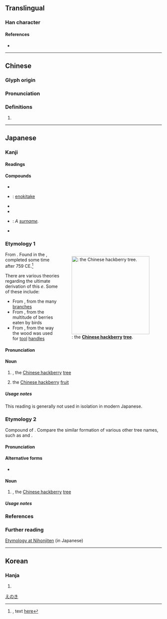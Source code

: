 {{character info/new}}
==Translingual==

===Han character===
{{Han char|rn=75|rad=木|as=10|sn=14|four=41947|canj=DMUE|ids=⿰木夏}}

====References====
* {{Han ref|kx=0542.210|dkj=15219|dj=0930.280|hdz=21263.020|uh=698E|ud=27022|bh=E248|bd=57928}}

----

==Chinese==
{{zh-forms|alt=檟}}

===Glyph origin===
{{Han etym}}

===Pronunciation===
{{zh-pron
|m=jiǎ
|c=gaa2
|h=pfs=
|md=
|mn=
|w=
|mc=y
|oc=y
|cat=n
}}

===Definitions===
{{zh-hanzi}}

# {{taxlink|Catalpa bungei|species|noshow=1}}

{{zh-cat|Trees}}

----

==Japanese==

===Kanji===
{{ja-kanji|grade=|rs=木10}}

====Readings====
{{ja-readings
|goon=け
|kanon=か
|kun=え-, えのき-
}}

====Compounds====
{{der-top|Compounds}}
* {{ja-r|榎草|えのきぐさ}}
* {{ja-r|榎茸|えのきたけ}}: [[enokitake]]
* {{ja-r|榎寺|えのきでら}}
* {{ja-r|榎の実|えのみ}}
* {{ja-r|榎本|^えのもと}}: ''A [[surname]].''
* {{ja-r|椋榎|むくえのき}}
{{der-bottom}}

===Etymology 1===
<div style="float:right;">
{{wikipedia|lang=ja}}
{{wikipedia|Celtis sinensis}}
[[File:Celtis_sinensis%3DChinese_Hackberry.jpg|thumb|250px|{{m|ja|榎|tr=e, enoki}}: the '''[[Chinese hackberry]] [[tree]]'''.]]
</div>
{{ja-kanjitab|yomi=k|え}}

From {{inh|ja|ojp|sort=え|-}}.  Found in the ''{{w|Man'yōshū}}'', completed some time after 759 CE.<ref>{{RQ:Manyoshu|16|3872}}, text [http://jti.lib.virginia.edu/japanese/manyoshu/Man16Yo.html#3872 here]</ref>

There are various theories regarding the ultimate derivation of this ''e''.  Some of these include:
* From {{m|ja|枝||tr=e, eda|branch}}, from the many [[branch]]es
* From {{m|ja|餌||tr=e, esa|food for animals}}, from the multitude of berries eaten by birds
* From {{m|ja|柄||tr=e|handle}}, from the way the wood was used for [[tool]] [[handle]]s

====Pronunciation====
{{ja-pron|yomi=k|え}}

====Noun====
{{ja-noun|え}}

# {{taxlink|Celtis sinensis|species}}, the [[Chinese hackberry]] [[tree]]
#: {{synonyms|ja|榎|tr=enoki|q=see below}}
# {{lb|ja|sort=え|rare}} the [[Chinese hackberry]] [[fruit]]
#: {{synonyms|ja|榎の実|tr=e no mi, enoki no mi}}

=====Usage notes=====
This reading is generally not used in isolation in modern Japanese.

===Etymology 2===
{{ja-kanjitab|yomi=k|えのき}}

Compound of {{compound|lang=ja|sort=えのき|榎|tr1=e|t1=[[Chinese hackberry]]|の|tr2=no|pos2=possessive particle|木|tr3=ki|t3=[[tree]]}}.  Compare the similar formation of various other tree names, such as {{m|ja|楠||tr=kusu|camphor; camphor tree}} and {{m|ja|楠||tr=kusunoki|camphor tree}}.

====Pronunciation====
{{ja-pron|yomi=k|えのき|acc=0|acc_ref=DJR,NHK}}

====Alternative forms====
* {{ja-l|朴}}

====Noun====
{{ja-noun|えのき|エノキ}}

# {{taxlink|Celtis sinensis|species}}, the [[Chinese hackberry]] [[tree]]

=====Usage notes=====
{{U:ja:biology|エノキ}}

===References===
<references/>

===Further reading===
[http://www.nihonjiten.com/data/46198.html Etymology at Nihonjiten] (in Japanese)

[[Category:ja:Trees|えのき]]

----

==Korean==

===Hanja===
{{ko-hanja|hangeul=가|eumhun=|rv=ga|mr=ka|y=ka}}

# {{defn|lang=ko|sort=木10}}